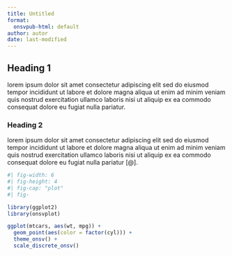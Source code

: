 ```yaml
---
title: Untitled
format:
  onsvpub-html: default
author: autor
date: last-modified
---
```


## Heading 1

lorem ipsum dolor sit amet consectetur adipiscing elit sed do eiusmod tempor incididunt ut labore et dolore magna aliqua ut enim ad minim veniam quis nostrud exercitation ullamco laboris nisi ut aliquip ex ea commodo consequat dolore eu fugiat nulla pariatur.

### Heading 2

lorem ipsum dolor sit amet consectetur adipiscing elit sed do eiusmod tempor incididunt ut labore et dolore magna aliqua ut enim ad minim veniam quis nostrud exercitation ullamco laboris nisi ut aliquip ex ea commodo consequat dolore eu fugiat nulla pariatur [@].

```r
#| fig-width: 6
#| fig-height: 4
#| fig-cap: "plot"
#| fig-

library(ggplot2)
library(onsvplot)

ggplot(mtcars, aes(wt, mpg)) +
  geom_point(aes(color = factor(cyl))) +
  theme_onsv() +
  scale_discrete_onsv()
```
